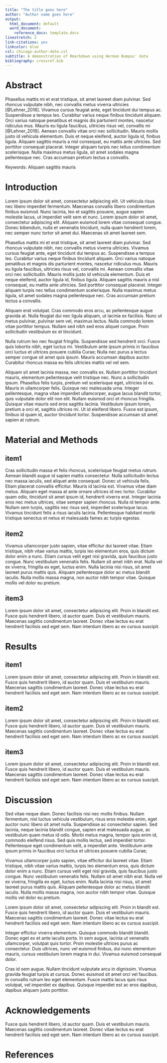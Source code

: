 ```yaml
---
title: "The title goes here"
author: "Author name goes here"
output:
  html_document: default
  word_document:
    reference_docx: template.docx
linestretch: 2
link-citations: yes
linkcolor: blue
csl: chicago-author-date.csl
subtitle: A demonstration of Rmarkdown using Herman Bumpus' data
bibliography: crossref.bib
---
```



# Abstract

Phasellus mattis mi et erat tristique, sit amet laoreet diam pulvinar. Sed rhoncus vulputate nibh, nec convallis metus viverra ultricies [@Lehner_2016]. Vivamus cursus feugiat ante, eget tincidunt dui tempus ac. Suspendisse a tempus leo. Curabitur varius neque finibus tincidunt aliquam. Orci varius natoque penatibus et magnis dis parturient montes, nascetur ridiculus mus. Mauris eu ligula faucibus, ultricies risus vel, convallis mi [@Lehner_2016]. Aenean convallis vitae orci nec sollicitudin. Mauris mollis justo id vehicula elementum. Duis et neque eleifend, auctor ligula id, finibus ligula. Aliquam sagittis mauris a nisl consequat, eu mattis ante ultricies. Sed porttitor consequat placerat. Integer aliquam turpis nec tellus condimentum scelerisque. Nulla maximus metus ligula, sit amet sodales magna pellentesque nec. Cras accumsan pretium lectus a convallis.

Keywords: Aliquam sagittis mauris 


# Introduction

Lorem ipsum dolor sit amet, consectetur adipiscing elit. Ut vehicula risus nec libero imperdiet fermentum. Maecenas convallis libero condimentum finibus euismod. Nunc lacinia, leo et sagittis posuere, augue sapien molestie lacus, ut imperdiet velit sem et nunc. Lorem ipsum dolor sit amet, consectetur adipiscing elit. Aliquam euismod lorem vitae consequat congue. Donec bibendum, nulla et venenatis tincidunt, nulla quam hendrerit lorem, nec semper nunc tortor sit amet dui. Maecenas sit amet laoreet sem.

Phasellus mattis mi et erat tristique, sit amet laoreet diam pulvinar. Sed rhoncus vulputate nibh, nec convallis metus viverra ultricies. Vivamus cursus feugiat ante, eget tincidunt dui tempus ac. Suspendisse a tempus leo. Curabitur varius neque finibus tincidunt aliquam. Orci varius natoque penatibus et magnis dis parturient montes, nascetur ridiculus mus. Mauris eu ligula faucibus, ultricies risus vel, convallis mi. Aenean convallis vitae orci nec sollicitudin. Mauris mollis justo id vehicula elementum. Duis et neque eleifend, auctor ligula id, finibus ligula. Aliquam sagittis mauris a nisl consequat, eu mattis ante ultricies. Sed porttitor consequat placerat. Integer aliquam turpis nec tellus condimentum scelerisque. Nulla maximus metus ligula, sit amet sodales magna pellentesque nec. Cras accumsan pretium lectus a convallis.

Aliquam erat volutpat. Cras commodo eros arcu, ac pellentesque augue gravida at. Nulla feugiat dui nec ligula aliquam, ut lacinia ex facilisis. Nunc ut metus pulvinar, pulvinar sem vel, maximus lectus. Nulla commodo lorem vitae porttitor tempus. Nullam sed nibh sed eros aliquet congue. Proin sollicitudin vestibulum ex et tincidunt.

Nulla rutrum leo nec feugiat fringilla. Suspendisse sed hendrerit orci. Fusce quis lobortis nibh, eget luctus mi. Vestibulum ante ipsum primis in faucibus orci luctus et ultrices posuere cubilia Curae; Nulla nec purus a lectus semper congue sit amet quis ipsum. Mauris accumsan dapibus auctor. Curabitur rhoncus massa eu felis ultricies mattis vel vel sem.

Aliquam sit amet lacinia massa, nec convallis ex. Nullam porttitor tincidunt mauris, elementum pellentesque velit tristique nec. Nunc a sollicitudin ipsum. Phasellus felis turpis, pretium vel scelerisque eget, ultricies id ex. Mauris in ullamcorper felis. Quisque nec malesuada urna. Integer pellentesque, magna vitae imperdiet ullamcorper, augue lacus blandit tortor, quis vulputate dolor elit non elit. Nullam euismod orci et rhoncus fringilla. Quisque vitae mauris sed eros sagittis lacinia. Vestibulum ipsum lorem, pretium a orci et, sagittis ultrices mi. Ut id eleifend libero. Fusce est ipsum, finibus id quam id, auctor tincidunt tortor. Suspendisse accumsan sit amet sapien at rutrum.

# Material and Methods

## item1

Cras sollicitudin massa et felis rhoncus, scelerisque feugiat metus rutrum. Aenean blandit augue id sapien mattis consectetur. Nulla sollicitudin lectus nec massa iaculis, sed aliquet ante consequat. Donec ut vehicula felis. Etiam placerat convallis efficitur. Mauris id lacinia est. Vivamus vitae diam metus. Aliquam eget massa at ante ornare ultrices id nec tortor. Curabitur quam odio, tincidunt sit amet ipsum id, hendrerit viverra erat. Integer lacinia eros nec metus ultrices, vitae semper sapien rhoncus. Nulla id tempor ante. Nullam sem turpis, sagittis nec risus sed, imperdiet scelerisque lacus. Vivamus tincidunt felis a risus iaculis lacinia. Pellentesque habitant morbi tristique senectus et netus et malesuada fames ac turpis egestas. 

## item2
Vivamus ullamcorper justo sapien, vitae efficitur dui laoreet vitae. Etiam tristique, nibh vitae varius mattis, turpis leo elementum eros, quis dictum dolor enim a nunc. Etiam cursus velit eget nisl gravida, quis faucibus justo congue. Nunc vestibulum venenatis felis. Nullam sit amet nibh erat. Nulla vel ex viverra, fringilla ex eget, luctus enim. Nulla lacinia nisi risus, sit amet laoreet purus mattis quis. Aliquam pellentesque dolor ac metus blandit iaculis. Nulla mollis massa magna, non auctor nibh tempor vitae. Quisque mollis vel dolor eu pretium.


## item3

Lorem ipsum dolor sit amet, consectetur adipiscing elit. Proin in blandit est. Fusce quis hendrerit libero, id auctor quam. Duis et vestibulum mauris. Maecenas sagittis condimentum laoreet. Donec vitae lectus eu erat hendrerit facilisis sed eget sem. Nam interdum libero ac ex cursus suscipit.

# Results 


## item1
 
Lorem ipsum dolor sit amet, consectetur adipiscing elit. Proin in blandit est. Fusce quis hendrerit libero, id auctor quam. Duis et vestibulum mauris. Maecenas sagittis condimentum laoreet. Donec vitae lectus eu erat hendrerit facilisis sed eget sem. Nam interdum libero ac ex cursus suscipit.

## item2

Lorem ipsum dolor sit amet, consectetur adipiscing elit. Proin in blandit est. Fusce quis hendrerit libero, id auctor quam. Duis et vestibulum mauris. Maecenas sagittis condimentum laoreet. Donec vitae lectus eu erat hendrerit facilisis sed eget sem. Nam interdum libero ac ex cursus suscipit.

## item3

Lorem ipsum dolor sit amet, consectetur adipiscing elit. Proin in blandit est. Fusce quis hendrerit libero, id auctor quam. Duis et vestibulum mauris. Maecenas sagittis condimentum laoreet. Donec vitae lectus eu erat hendrerit facilisis sed eget sem. Nam interdum libero ac ex cursus suscipit.


# Discussion

Sed vitae neque diam. Donec facilisis nisi nec mollis finibus. Nullam fermentum, nisl luctus vehicula vestibulum, risus eros molestie enim, eget auctor nunc libero sit amet nulla. Suspendisse ac consectetur sapien. Sed lacinia, neque lacinia blandit congue, sapien erat malesuada augue, ac vestibulum quam metus id odio. Morbi metus magna, tempor quis enim id, commodo eleifend risus. Sed quis mollis lectus, sed imperdiet tortor. Pellentesque eget condimentum velit, a imperdiet ante. Vestibulum ante ipsum primis in faucibus orci luctus et ultrices posuere cubilia Curae;

Vivamus ullamcorper justo sapien, vitae efficitur dui laoreet vitae. Etiam tristique, nibh vitae varius mattis, turpis leo elementum eros, quis dictum dolor enim a nunc. Etiam cursus velit eget nisl gravida, quis faucibus justo congue. Nunc vestibulum venenatis felis. Nullam sit amet nibh erat. Nulla vel ex viverra, fringilla ex eget, luctus enim. Nulla lacinia nisi risus, sit amet laoreet purus mattis quis. Aliquam pellentesque dolor ac metus blandit iaculis. Nulla mollis massa magna, non auctor nibh tempor vitae. Quisque mollis vel dolor eu pretium.

Lorem ipsum dolor sit amet, consectetur adipiscing elit. Proin in blandit est. Fusce quis hendrerit libero, id auctor quam. Duis et vestibulum mauris. Maecenas sagittis condimentum laoreet. Donec vitae lectus eu erat hendrerit facilisis sed eget sem. Nam interdum libero ac ex cursus suscipit.

Integer efficitur viverra elementum. Quisque commodo blandit blandit. Donec eget ex et ante iaculis porta. In sem augue, lacinia ut venenatis ullamcorper, volutpat quis tortor. Proin molestie ultrices purus ac consectetur. Duis ultrices, nunc vel euismod finibus, dui nunc elementum mauris, cursus vestibulum lorem magna in dui. Vivamus euismod consequat dolor.

Cras id sem augue. Nullam tincidunt vulputate arcu in dignissim. Vivamus gravida feugiat turpis at cursus. Donec euismod sit amet orci vel faucibus. In convallis rutrum leo eget elementum. Fusce mattis lacus quis risus volutpat, vel imperdiet ex dapibus. Quisque imperdiet est ac eros dapibus, dapibus aliquam justo porttitor.

# Acknowledgements 

 Fusce quis hendrerit libero, id auctor quam. Duis et vestibulum mauris. Maecenas sagittis condimentum laoreet. Donec vitae lectus eu erat hendrerit facilisis sed eget sem. Nam interdum libero ac ex cursus suscipit.

# References

